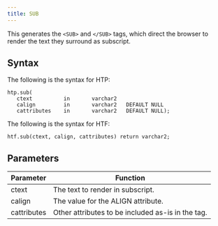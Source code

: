 ```yaml
---
title: SUB
---
```


This generates the `<SUB>` and `</SUB>` tags, which direct the browser to render the text they surround as subscript.

## Syntax

The following is the syntax for HTP:
```
htp.sub(
   ctext          in       varchar2
   calign         in       varchar2   DEFAULT NULL
   cattributes    in       varchar2   DEFAULT NULL);
```

The following is the syntax for HTF:
```
htf.sub(ctext, calign, cattributes) return varchar2;
```

## Parameters

| Parameter | Function |
| --------- | -------- |
| ctext | The text to render in subscript. |
| calign | The value for the ALIGN attribute. |
| cattributes | Other attributes to be included as-is in the tag. |